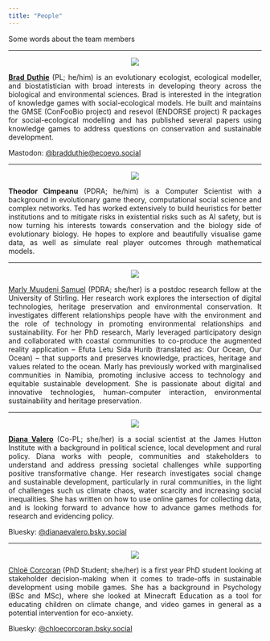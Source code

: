 ```yaml
---
title: "People"
---
```



Some words about the team members

<hr>
<style>
body {
text-align: justify}
</style>


<center>

![](img/self.png)

</center>

**[Brad Duthie](http://bradduthie.github.io/)** (PL; he/him) is an evolutionary ecologist, ecological modeller, and biostatistician with broad interests in developing theory across the biological and environmental sciences. Brad is interested in the integration of knowledge games with social-ecological models. He built and maintains the GMSE (ConFooBio project) and resevol (ENDORSE project) R packages for social-ecological modelling and has published several papers using knowledge games to address questions on conservation and sustainable development.

Mastodon: [@bradduthie@ecoevo.social](https://ecoevo.social/@bradduthie)


<hr>

<center>

![](img/ted.jpg)

</center>

**Theodor Cimpeanu** (PDRA; he/him) is a Computer Scientist with a background in evolutionary game theory, computational social science and complex networks. Ted has worked extensively to build heuristics for better institutions and to mitigate risks in existential risks such as AI safety, but is now turning his interests towards conservation and the biology side of evolutionary biology. He hopes to explore and beautifully visualise game data, as well as simulate real player outcomes through mathematical models.

<hr>

<center>

![](img/marly.jpg)

</center>

[Marly Muudeni Samuel](https://www.linkedin.com/in/marly-muudeni-samuel-7b1a3184/) (PDRA; she/her) is a postdoc research fellow at the University of Stirling. Her research work explores the intersection of digital technologies, heritage preservation and environmental conservation. It investigates different relationships people have with the environment and the role of technology in promoting environmental relationships and sustainability. For her PhD research, Marly leveraged participatory design and collaborated with coastal communities to co-produce the augmented reality application – Efuta Letu Sida Hurib (translated as: Our Ocean, Our Ocean) – that supports and preserves knowledge, practices, heritage and values related to the ocean. Marly has previously worked with marginalised communities in Namibia, promoting inclusive access to technology and equitable sustainable development. She is passionate about digital and innovative technologies, human-computer interaction, environmental sustainability and heritage preservation.  

<hr>

<center>

![](img/diana.jpg)

</center>

**[Diana Valero](https://www.hutton.ac.uk/people/diana-valero/)** (Co-PL; she/her) is a social scientist at the James Hutton Institute with a background in political science, local development and rural policy. Diana works with people, communities and stakeholders to understand and address pressing societal challenges while supporting positive transformative change. Her research investigates social change and sustainable development, particularly in rural communities, in the light of challenges such us climate chaos, water scarcity and increasing social inequalities. She has written on how to use online games for collecting data, and is looking forward to advance how to advance games methods for research and evidencing policy.

Bluesky: [@dianaevalero.bsky.social](https://bsky.app/profile/dianaevalero.bsky.social)

<hr>

<center>

![](img/chloe.png)

</center>


[Chlo&#235; Corcoran](https://bsky.app/profile/chloecorcoran.bsky.social) (PhD Student; she/her) is a first year PhD student looking at stakeholder decision-making when it comes to trade-offs in sustainable development using mobile games. She has a background in Psychology (BSc and MSc), where she looked at Minecraft Education as a tool for educating children on climate change, and video games in general as a potential intervention for eco-anxiety. 

Bluesky: [@chloecorcoran.bsky.social](https://bsky.app/profile/chloecorcoran.bsky.social)




